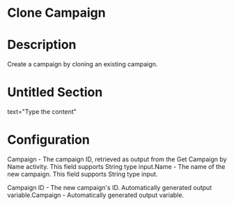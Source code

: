 ﻿# Clone Campaign

# Description

Create a campaign by cloning an existing campaign.

# Untitled Section

text="Type the content"

# Configuration

Campaign - The campaign ID, retrieved as output from the Get Campaign by Name activity. This field supports String type input.Name - The name of the new campaign. This field supports String type input.









Campaign ID - The new campaign's ID. Automatically generated output variable.Campaign - Automatically generated output variable.
